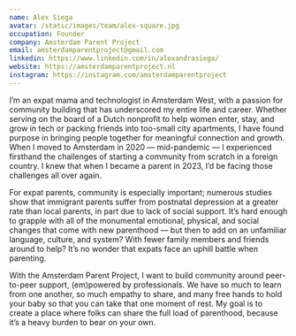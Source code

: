 ```yaml
---
name: Alex Siega
avatar: /static/images/team/alex-square.jpg
occupation: Founder
company: Amsterdam Parent Project
email: amsterdamparentproject@gmail.com
linkedin: https://www.linkedin.com/in/alexandrasiega/
website: https://amsterdamparentproject.nl
instagram: https://instagram.com/amsterdamparentproject
---
```


I’m an expat mama and technologist in Amsterdam West, with a passion for community building that has underscored my entire life and career. Whether serving on the board of a Dutch nonprofit to help women enter, stay, and grow in tech or packing friends into too-small city apartments, I have found purpose in bringing people together for meaningful connection and growth. When I moved to Amsterdam in 2020 — mid-pandemic — I experienced firsthand the challenges of starting a community from scratch in a foreign country. I knew that when I became a parent in 2023, I’d be facing those challenges all over again.

For expat parents, community is especially important; numerous studies show that immigrant parents suffer from postnatal depression at a greater rate than local parents, in part due to lack of social support. It’s hard enough to grapple with all of the monumental emotional, physical, and social changes that come with new parenthood — but then to add on an unfamiliar language, culture, and system? With fewer family members and friends around to help? It’s no wonder that expats face an uphill battle when parenting.

With the Amsterdam Parent Project, I want to build community around peer-to-peer support, (em)powered by professionals. We have so much to learn from one another, so much empathy to share, and many free hands to hold your baby so that you can take that one moment of rest. My goal is to create a place where folks can share the full load of parenthood, because it’s a heavy burden to bear on your own.
